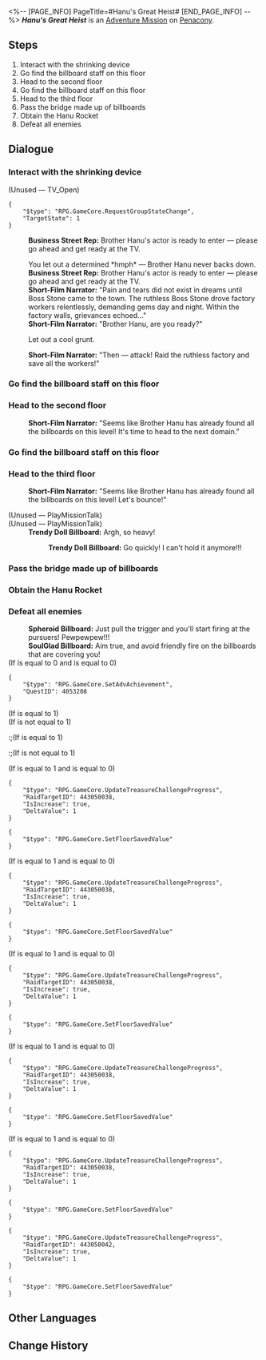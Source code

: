 <%-- [PAGE_INFO]
PageTitle=#Hanu's Great Heist#
[END_PAGE_INFO] --%>
{{Stub|Dialogue.}}
{{Mission Infobox
|id            = 8022121
|title         = 
|image         = <!--Mission Hanu's Great Heist.png-->
|type          = Adventure
|event_name    = 
|chapter       = 
|requirements  = {{subst:void|<!--Unknown: {"Type":"Manual"}-->}}
|summary       = <!--official mission summary from Fate's Atlas-->
|characters    = Business Street Rep; Short-Film Narrator; SoulGlad Billboard; Spheroid Billboard; Trailblazer; Trendy Doll Billboard
|startLocation = [[Penacony]] - [[Hanu's Great Heist]]
|world         = Penacony
|area          = Hanu's Great Heist
|prev          = 
|next          = 
|rewards       = 
}}
'''''Hanu's Great Heist''''' is an [[Adventure Mission]] on [[Penacony]].

==Steps==
# Interact with the shrinking device
# Go find the billboard staff on this floor
# Head to the second floor
# Go find the billboard staff on this floor
# Head to the third floor
# Pass the bridge made up of billboards
# Obtain the Hanu Rocket
# Defeat all enemies

<!--
==Gameplay Notes==

--><!--
==Trial Character==

-->
==Dialogue==
{{Stub Dialogue}}
===Interact with the shrinking device{{subst:void|<!--802212101-->}}===
{{Mission Description|type=adventure|location=Hanu's Great Heist|Filming for ''Brother Hanu's Great Heist'' has started. Complete filming missions according to the goals!}}
{{Dialogue Start}}

;(Unused &mdash; TV_Open)
<pre>{
	"$type": "RPG.GameCore.RequestGroupStateChange",
	"TargetState": 1
}</pre>
:'''Business Street Rep:''' Brother Hanu's actor is ready to enter &mdash; please go ahead and get ready at the TV.

:You let out a determined *hmph* &mdash; Brother Hanu never backs down.
:'''Business Street Rep:''' Brother Hanu's actor is ready to enter &mdash; please go ahead and get ready at the TV.
:'''Short-Film Narrator:''' "Pain and tears did not exist in dreams until Boss Stone came to the town. The ruthless Boss Stone drove factory workers relentlessly, demanding gems day and night. Within the factory walls, grievances echoed..."
:'''Short-Film Narrator:''' "Brother Hanu, are you ready?"
:{{DIcon|Arrow}} Let out a cool grunt.
:'''Short-Film Narrator:''' "Then &mdash; attack! Raid the ruthless factory and save all the workers!"
:{{tx}}
{{Dialogue End}}

===Go find the billboard staff on this floor{{subst:void|<!--802212104-->}}===
{{Mission Description|type=adventure|location=Hanu's Great Heist|update|Filming for ''Brother Hanu's Great Heist'' has started. Complete filming missions according to the goals!<br />There are two staff members on this floor. Go find them!}}
{{Dialogue Start}}
{{Dialogue End}}

===Head to the second floor{{subst:void|<!--802212107-->}}===
{{Mission Description|type=adventure|location=Hanu's Great Heist|update|Filming for ''Brother Hanu's Great Heist'' has started. Complete filming missions according to the goals!<br />Filming on this floor has concluded. Go to the next location!}}
{{Dialogue Start}}
:'''Short-Film Narrator:''' "Seems like Brother Hanu has already found all the billboards on this level! It's time to head to the next domain."

:{{tx}}
{{Dialogue End}}

===Go find the billboard staff on this floor{{subst:void|<!--802212110-->}}===
{{Mission Description|type=adventure|location=Hanu's Great Heist|update|Filming for ''Brother Hanu's Great Heist'' has started. Complete filming missions according to the goals!<br />There are three staff members on this floor. Go find them!}}
{{Dialogue Start}}
{{Dialogue End}}

===Head to the third floor{{subst:void|<!--802212114-->}}===
{{Mission Description|type=adventure|location=Hanu's Great Heist|update|Filming for ''Brother Hanu's Great Heist'' has started. Complete filming missions according to the goals!<br />Filming on this floor has concluded. Go to the next location!}}
{{Dialogue Start}}

:'''Short-Film Narrator:''' "Seems like Brother Hanu has already found all the billboards on this level! Let's bounce!"

:{{tx}}

;(Unused &mdash; PlayMissionTalk)
:{{tx}}
;(Unused &mdash; PlayMissionTalk)
:'''Trendy Doll Billboard:''' Argh, so heavy!
::'''Trendy Doll Billboard:''' Go quickly! I can't hold it anymore!!!
{{Dialogue End}}

===Pass the bridge made up of billboards{{subst:void|<!--802212118-->}}===
{{Mission Description|type=adventure|location=Hanu's Great Heist|update|Filming for ''Brother Hanu's Great Heist'' has started. Complete filming missions according to the goals!<br />You need to help staff members to escape on this floor. Defeat the enemies!}}
{{Dialogue Start}}

{{Dialogue End}}

===Obtain the Hanu Rocket{{subst:void|<!--802212122-->}}===
{{Dialogue Start}}

{{Dialogue End}}

===Defeat all enemies{{subst:void|<!--802212119-->}}===
{{Dialogue Start}}
:'''Spheroid Billboard:''' Just pull the trigger and you'll start firing at the pursuers! Pewpewpew!!!
:'''SoulGlad Billboard:''' Aim true, and avoid friendly fire on the billboards that are covering you!
;(If {{F|Ending}} is equal to 0 and {{F|Ending}} is equal to 0)
<pre>{
	"$type": "RPG.GameCore.SetAdvAchievement",
	"QuestID": 4053208
}</pre>
;(If {{F|Ending}} is equal to 1)
;(If {{F|Ending}} is not equal to 1)
:;(If {{F|Ending}} is equal to 1)
:;(If {{F|Ending}} is not equal to 1)
:{{tx}}
;(If {{F|BoardHit_01}} is equal to 1 and {{F|BoardHitCheck_1}} is equal to 0)
<pre>{
	"$type": "RPG.GameCore.UpdateTreasureChallengeProgress",
	"RaidTargetID": 443050038,
	"IsIncrease": true,
	"DeltaValue": 1
}</pre>
<pre>{
	"$type": "RPG.GameCore.SetFloorSavedValue"
}</pre>
;(If {{F|BoardHit_02}} is equal to 1 and {{F|BoardHitCheck_2}} is equal to 0)
<pre>{
	"$type": "RPG.GameCore.UpdateTreasureChallengeProgress",
	"RaidTargetID": 443050038,
	"IsIncrease": true,
	"DeltaValue": 1
}</pre>
<pre>{
	"$type": "RPG.GameCore.SetFloorSavedValue"
}</pre>
;(If {{F|BoardHit_03}} is equal to 1 and {{F|BoardHitCheck_3}} is equal to 0)
<pre>{
	"$type": "RPG.GameCore.UpdateTreasureChallengeProgress",
	"RaidTargetID": 443050038,
	"IsIncrease": true,
	"DeltaValue": 1
}</pre>
<pre>{
	"$type": "RPG.GameCore.SetFloorSavedValue"
}</pre>
;(If {{F|BoardHit_04}} is equal to 1 and {{F|BoardHitCheck_4}} is equal to 0)
<pre>{
	"$type": "RPG.GameCore.UpdateTreasureChallengeProgress",
	"RaidTargetID": 443050038,
	"IsIncrease": true,
	"DeltaValue": 1
}</pre>
<pre>{
	"$type": "RPG.GameCore.SetFloorSavedValue"
}</pre>
;(If {{F|BoardHit_05}} is equal to 1 and {{F|BoardHitCheck_5}} is equal to 0)
<pre>{
	"$type": "RPG.GameCore.UpdateTreasureChallengeProgress",
	"RaidTargetID": 443050038,
	"IsIncrease": true,
	"DeltaValue": 1
}</pre>
<pre>{
	"$type": "RPG.GameCore.SetFloorSavedValue"
}</pre>
<pre>{
	"$type": "RPG.GameCore.UpdateTreasureChallengeProgress",
	"RaidTargetID": 443050042,
	"IsIncrease": true,
	"DeltaValue": 1
}</pre>
<pre>{
	"$type": "RPG.GameCore.SetFloorSavedValue"
}</pre>
{{Dialogue End}}

==Other Languages==
{{Other Languages
|en   = Hanu's Great Heist
|zhs  = 《哈努大劫案》
|zht  = 《哈努大劫案》
|ja   = 『ブラザーハヌ強盗事件』
|ko   = ≪하누 강도 사건≫
|es   = El gran atraco de Hanu
|fr   = Le gros coup de Hanu
|ru   = «Большое ограбление Хану»
|th   = คดีโจรกรรมของ Hanu
|vi   = Vụ Cướp Của Hanu
|de   = „Hanus großer Raub“
|id   = Perampokan Besar Hanu
|pt   = O Grande Assalto do Irmão Hanu
}}

==Change History==
{{Change History|2.2}}
